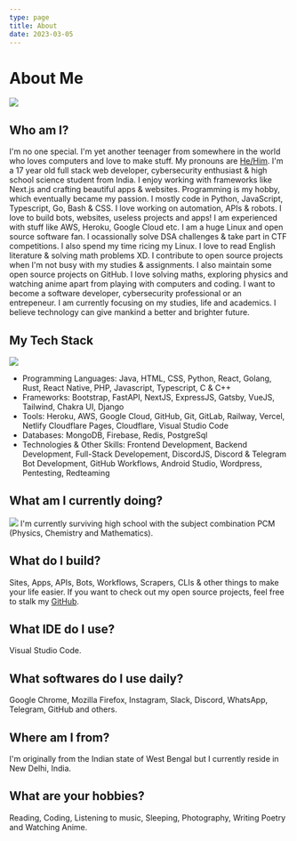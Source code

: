---
type: page
title: About
date: 2023-03-05
---

# About Me
![](/images/about.gif)
## Who am I?

I'm no one special. I'm yet another teenager from somewhere in the world who loves computers and love to make stuff.
My pronouns are [He/Him](https://en.pronouns.page/@Ni5arga). I'm a 17 year old full stack web developer, cybersecurity enthusiast & high school science student from India. I enjoy working with frameworks like Next.js and crafting beautiful apps & websites. Programming is my hobby, which eventually became my passion. I mostly code in Python, JavaScript, Typescript, Go, Bash & CSS. I love working on automation, APIs & robots. I love to build bots, websites, useless projects and apps! I am experienced with stuff like AWS, Heroku, Google Cloud etc. I am a huge Linux and open source software fan. I ocassionally solve DSA challenges & take part in CTF competitions. I also spend my time ricing my Linux. I love to read English literature & solving math problems XD. I contribute to open source projects when I'm not busy with my studies & assignments. I also maintain some open source projects on GitHub. I love solving maths, exploring physics and watching anime apart from playing with computers and coding. I want to become a software developer, cybersecurity professional or an entrepeneur. I am currently focusing on my studies, life and academics. I believe technology can give mankind a better and brighter future.

## My Tech Stack 
![](/images/typing.gif)
- Programming Languages: Java, HTML, CSS, Python, React, Golang, Rust, React Native, PHP, Javascript, Typescript, C & C++
- Frameworks: Bootstrap, FastAPI, NextJS, ExpressJS, Gatsby, VueJS, Tailwind, Chakra UI, Django
- Tools: Heroku, AWS, Google Cloud, GitHub, Git, GitLab, Railway, Vercel, Netlify
Cloudflare Pages, Cloudflare, Visual Studio Code
- Databases: MongoDB, Firebase, Redis, PostgreSql
- Technologies & Other Skills: Frontend Development, Backend Development, Full-Stack Developement,
DiscordJS, Discord & Telegram Bot Development, GitHub Workflows, Android Studio, Wordpress, Pentesting, Redteaming

## What am I currently doing?
![](/images/img3.gif)
I'm currently surviving high school with the subject combination PCM (Physics, Chemistry and Mathematics).

## What do I build?

Sites, Apps, APIs, Bots, Workflows, Scrapers, CLIs & other things to make your life easier. If you want to check out my open source projects, feel free to stalk my [GitHub](https://github.com/ni5arga).

## What IDE do I use?

Visual Studio Code.

## What softwares do I use daily?

Google Chrome, Mozilla Firefox, Instagram, Slack, Discord, WhatsApp, Telegram, GitHub and others.

## Where am I from?

I'm originally from the Indian state of West Bengal but I currently reside in New Delhi, India.

## What are your hobbies?

Reading, Coding, Listening to music, Sleeping, Photography, Writing Poetry and Watching Anime.
